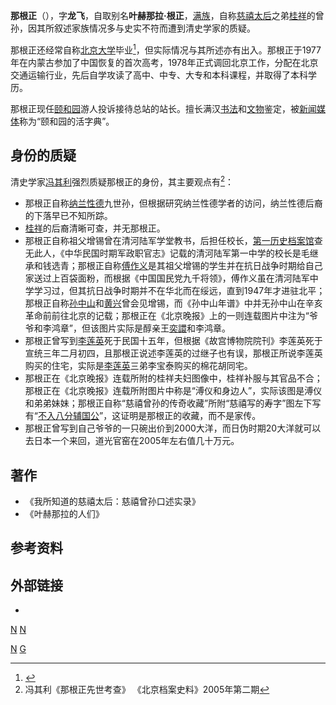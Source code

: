 '''那根正'''（{{bd|1951年}}），字'''龙飞'''，自取别名'''叶赫那拉·根正'''，[[满族|满族]]，自称[[慈禧太后|慈禧太后]]之弟[[桂祥|桂祥]]的曾孙，因其所叙述家族情况多与史实不符而遭到清史学家的质疑。

那根正还经常自称[[北京大学|北京大学]]毕业<ref>{{Cite web |url=http://yule.sohu.com/20090720/n265344430.shtml |title=搜狐：“开心学国学”北京赛区选手那根正 |access-date=2018-01-16 |archive-date=2019-01-27 |archive-url=https://web.archive.org/web/20190127153041/http://yule.sohu.com/20090720/n265344430.shtml |dead-url=no }}</ref>，但实际情况与其所述亦有出入。那根正于1977年在内蒙古参加了中国恢复的首次高考，1978年正式调回北京工作，分配在北京交通运输行业，先后自学攻读了高中、中专、大专和本科课程，并取得了本科学历。

那根正现任[[颐和园|颐和园]]游人投诉接待总站的站长。擅长满汉[[书法|书法]]和[[文物|文物]]鉴定，被[[新闻|新闻]][[媒体|媒体]]称为“颐和园的活字典”。

==身份的质疑==
清史学家[[冯其利|冯其利]]强烈质疑那根正的身份，其主要观点有<ref>冯其利《那根正先世考查》 《北京档案史料》2005年第二期</ref>：
*那根正自称[[纳兰性德|纳兰性德]]九世孙，但根据研究纳兰性德学者的访问，纳兰性德后裔的下落早已不知所踪。
*[[桂祥|桂祥]]的后裔清晰可查，并无那根正。
*那根正自称祖父增锡曾在清河陆军学堂教书，后担任校长，[[第一历史档案馆|第一历史档案馆]]查无此人，《中华民国时期军政职官志》记载的清河陆军第一中学的校长是毛继承和钱选青；那根正自称[[傅作义|傅作义]]是其祖父增锡的学生并在抗日战争时期给自己家送过上百袋面粉，而根据《中国国民党九千将领》，傅作义虽在清河陆军中学学习过，但其抗日战争时期并不在华北而在绥远，直到1947年才进驻北平；那根正自称[[孙中山|孙中山]]和[[黄兴|黄兴]]曾会见增锡，而《孙中山年谱》中并无孙中山在辛亥革命前前往北京的记载；那根正在《北京晚报》上的一则连载图片中注为“爷爷和李鸿章”，但该图片实际是醇亲王[[奕譞|奕譞]]和李鸿章。
*那根正曾写到[[李莲英|李莲英]]死于民国十五年，但根据《故宫博物院院刊》李莲英死于宣统三年二月初四，且那根正说述李莲英的过继子也有误，那根正所说李莲英购买的住宅，实际是[[李莲英|李莲英]]三弟李宝泰购买的棉花胡同宅。
*那根正在《北京晚报》连载所附的桂祥夫妇图像中，桂祥补服与其官品不合；那根正在《北京晚报》连载所附图片中称是“溥仪和身边人”，实际该图是溥仪和弟弟妹妹；那根正自称“慈禧曾孙的传奇收藏”所附“慈禧写的寿字”图左下写有“[[不入八分辅国公|不入八分辅国公]]”，这证明是那根正的收藏，而不是家传。
*那根正曾写到自己爷爷的一只碗出价到2000大洋，而日伪时期20大洋就可以去日本一个来回，道光官窑在2005年左右值几十万元。

==著作==
*《我所知道的慈禧太后：慈禧曾孙口述实录》  
*《叶赫那拉的人们》

==参考资料==
{{reflist}}

==外部链接==
*{{Cite web|url=http://news.xinhuanet.com/collection/2005-03/02/content_2636437.htm|title=《那根正：慈禧曾孙的传奇收藏》，新华网|author=王飞|deadurl=yes|archiveurl=https://web.archive.org/web/20080603041633/http://news.xinhuanet.com/collection/2005-03/02/content_2636437.htm|archivedate=2008-06-03}}


[[category:1951年出生|N]]
[[category:满族人|N]]
[[Category:北京人|N]]
[[Category:那姓|G]]